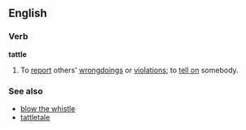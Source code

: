 ==English==
===Verb===
'''tattle'''
#To [[report]] others' [[wrongdoing]]s or [[violations]]; to [[tell on]] somebody.

===See also===
*[[blow the whistle]]
*[[tattletale]]